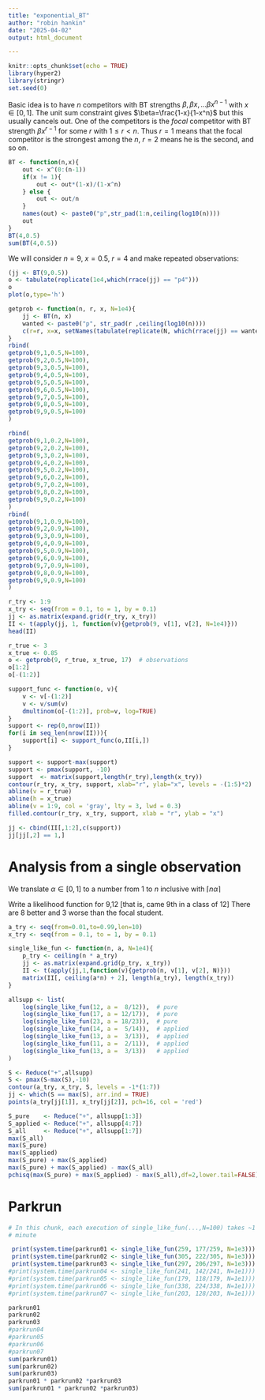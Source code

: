 ```yaml
---
title: "exponential_BT"
author: "robin hankin"
date: "2025-04-02"
output: html_document

---
```


```r
knitr::opts_chunk$set(echo = TRUE)
library(hyper2)
library(stringr)
set.seed(0)
```

Basic idea is to have $n$ competitors with BT strengths $\beta, \beta
x,\ldots \beta x^{n-1}$ with $x\in[0,1]$.  The unit sum constraint
gives $\beta=\frac{1-x}{1-x^n}$ but this usually cancels out.  One of
the competitors is the _focal_ competitor with BT strength $\beta
x^{r-1}$ for some $r$ with $1\leqslant r < n$.  Thus $r=1$ means that
the focal competitor is the strongest among the $n$, $r=2$ means he is
the second, and so on.


```r
BT <- function(n,x){
    out <- x^(0:(n-1))
    if(x != 1){
        out <- out*(1-x)/(1-x^n)
    } else {
        out <- out/n
    }
    names(out) <- paste0("p",str_pad(1:n,ceiling(log10(n))))
    out
}
BT(4,0.5)
sum(BT(4,0.5))
```

We will consider $n=9$, $x=0.5$, $r=4$ and make repeated observations:


```r
(jj <- BT(9,0.5))
o <- tabulate(replicate(1e4,which(rrace(jj) == "p4")))
o
plot(o,type='h')
```


    
```r
getprob <- function(n, r, x, N=1e4){
    jj <- BT(n, x)
    wanted <- paste0("p", str_pad(r ,ceiling(log10(n))))
    c(r=r, x=x, setNames(tabulate(replicate(N, which(rrace(jj) == wanted)),nbins=n), paste0("p", 1:n)))
}
rbind(
getprob(9,1,0.5,N=100),
getprob(9,2,0.5,N=100),
getprob(9,3,0.5,N=100),
getprob(9,4,0.5,N=100),
getprob(9,5,0.5,N=100),
getprob(9,6,0.5,N=100),
getprob(9,7,0.5,N=100),
getprob(9,8,0.5,N=100),
getprob(9,9,0.5,N=100)
)

rbind(
getprob(9,1,0.2,N=100),
getprob(9,2,0.2,N=100),
getprob(9,3,0.2,N=100),
getprob(9,4,0.2,N=100),
getprob(9,5,0.2,N=100),
getprob(9,6,0.2,N=100),
getprob(9,7,0.2,N=100),
getprob(9,8,0.2,N=100),
getprob(9,9,0.2,N=100)
)
rbind(
getprob(9,1,0.9,N=100),
getprob(9,2,0.9,N=100),
getprob(9,3,0.9,N=100),
getprob(9,4,0.9,N=100),
getprob(9,5,0.9,N=100),
getprob(9,6,0.9,N=100),
getprob(9,7,0.9,N=100),
getprob(9,8,0.9,N=100),
getprob(9,9,0.9,N=100)
)
```

```r
r_try <- 1:9
x_try <- seq(from = 0.1, to = 1, by = 0.1)
jj <- as.matrix(expand.grid(r_try, x_try))
II <- t(apply(jj, 1, function(v){getprob(9, v[1], v[2], N=1e4)}))
head(II)
```


```r
r_true <- 3
x_true <- 0.85
o <- getprob(9, r_true, x_true, 17)  # observations
o[1:2]
o[-(1:2)]

support_func <- function(o, v){
    v <- v[-(1:2)]
    v <- v/sum(v)
    dmultinom(o[-(1:2)], prob=v, log=TRUE)
}
support <- rep(0,nrow(II))
for(i in seq_len(nrow(II))){
    support[i] <- support_func(o,II[i,])
}
```
    
```r
support <- support-max(support)
support <- pmax(support, -10)
support  <- matrix(support,length(r_try),length(x_try))
contour(r_try, x_try, support, xlab="r", ylab="x", levels = -(1:5)*2)
abline(v = r_true)
abline(h = x_true)
abline(v = 1:9, col = 'gray', lty = 3, lwd = 0.3)
filled.contour(r_try, x_try, support, xlab = "r", ylab = "x")
```

```R
jj <- cbind(II[,1:2],c(support))
jj[jj[,2] == 1,]
```

#  Analysis from a single observation


We translate $\alpha\in [0,1]$ to a number from 1 to $n$ inclusive
with $\lceil n\alpha\rceil$

Write a likelihood function for 9,12 [that is, came 9th in a class of
12] There are 8 better and 3 worse than the focal student.


```r
a_try <- seq(from=0.01,to=0.99,len=10)
x_try <- seq(from = 0.1, to = 1, by = 0.1)

single_like_fun <- function(n, a, N=1e4){
    p_try <- ceiling(n * a_try)
    jj <- as.matrix(expand.grid(p_try, x_try))
    II <- t(apply(jj,1,function(v){getprob(n, v[1], v[2], N)}))
    matrix(II[, ceiling(a*n) + 2], length(a_try), length(x_try))
}
```


```r
allsupp <- list(
    log(single_like_fun(12, a =  8/12)),  # pure
    log(single_like_fun(17, a = 12/17)),  # pure
    log(single_like_fun(23, a = 18/23)),  # pure
    log(single_like_fun(14, a =  5/14)),  # applied
    log(single_like_fun(13, a =  3/13)),  # applied
    log(single_like_fun(11, a =  2/11)),  # applied
    log(single_like_fun(13, a =  3/13))   # applied
)
```

```r
S <- Reduce("+",allsupp)
S <- pmax(S-max(S),-10)
contour(a_try, x_try, S, levels = -1*(1:7))
jj <- which(S == max(S), arr.ind = TRUE)
points(a_try[jj[1]], x_try[jj[2]], pch=16, col = 'red')
```


```r
S_pure    <- Reduce("+", allsupp[1:3])
S_applied <- Reduce("+", allsupp[4:7])
S_all     <- Reduce("+", allsupp[1:7])
max(S_all)
max(S_pure)
max(S_applied)
max(S_pure) + max(S_applied)
max(S_pure) + max(S_applied) - max(S_all)
pchisq(max(S_pure) + max(S_applied) - max(S_all),df=2,lower.tail=FALSE)
```




# Parkrun


```r

# In this chunk, each execution of single_like_fun(...,N=100) takes ~1
# minute

 print(system.time(parkrun01 <- single_like_fun(259, 177/259, N=1e3)))
 print(system.time(parkrun02 <- single_like_fun(305, 222/305, N=1e3)))
 print(system.time(parkrun03 <- single_like_fun(297, 206/297, N=1e3)))
#print(system.time(parkrun04 <- single_like_fun(241, 142/241, N=1e1)))
#print(system.time(parkrun05 <- single_like_fun(179, 118/179, N=1e1)))
#print(system.time(parkrun06 <- single_like_fun(338, 224/338, N=1e1)))
#print(system.time(parkrun07 <- single_like_fun(203, 128/203, N=1e1)))
```

```r
parkrun01
parkrun02
parkrun03
#parkrun04
#parkrun05
#parkrun06
#parkrun07
sum(parkrun01)
sum(parkrun02)
sum(parkrun03)
parkrun01 * parkrun02 *parkrun03
sum(parkrun01 * parkrun02 *parkrun03)
```    

